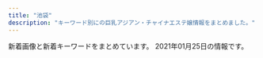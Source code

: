 ```yaml
---
title: "池袋"
description: "キーワード別にの巨乳アジアン・チャイナエステ嬢情報をまとめました。"
---
```


新着画像と新着キーワードをまとめています。
2021年01月25日の情報です。

<DmmAffiliateIns />
<KeywordTable
  shops={
    [
    {
        "url": "https://www.aroma-angels.net/",
        "img_links": [
            "https://www.aroma-angels.net/images/ml_11_1_1698.jpeg",
            "https://www.aroma-angels.net/images/mt_10_1_144.jpg",
            "http://www.aroma-angels.net/asset/img/top.jpg",
            "https://www.aroma-angels.net/asset/img/spacer900x360.png",
            "http://www.aroma-angels.net/images/link/link_15.jpg",
            "http://www.aroma-angels.net/images/link/link_34.jpg",
            "http://www.aroma-angels.net/images/up_5_25_0.jpg",
            "http://www.aroma-angels.net/images/mt_10_1_508.jpg",
            "https://www.aroma-angels.net/images/mc_1_1_314.jpg",
            "https://www.aroma-angels.net/images/up_5_13_0.jpg",
            "https://www.aroma-angels.net/images/ml_11_1_1411.jpg",
            "https://www.aroma-angels.net/images/up_5_17_0.jpg",
            "http://www.aroma-angels.net/images/up_5_10_0.jpg",
            "https://www.aroma-angels.net/images/ml_11_1_1011.jpg",
            "https://www.aroma-angels.net/asset/img/top.jpg",
            "https://www.aroma-angels.net/images/ml_11_1_208.jpg",
            "https://www.aroma-angels.net/images/mt_10_1_505.jpg",
            "http://www.aroma-angels.net/images/up_5_27_0.jpg",
            "https://www.aroma-angels.net/images/up_5_14_0.jpg",
            "https://www.aroma-angels.net/images/mc_1_1_960.jpg",
            "https://www.aroma-angels.net/images/mc_1_1_208.jpg",
            "https://www.aroma-angels.net/images/ml_11_1_2202.jpg",
            "https://www.aroma-angels.net/images/up_5_9_0.jpg",
            "https://www.aroma-angels.net/images/up_5_15_0.jpg",
            "https://www.aroma-angels.net/images/up_5_22_0.jpg",
            "https://www.aroma-angels.net/images/ml_11_1_507.jpg",
            "https://www.aroma-angels.net/asset/img/top2.jpg",
            "https://www.aroma-angels.net/asset/img/spacer_gallery.png",
            "https://www.aroma-angels.net/images/ml_11_1_241.jpg",
            "https://www.aroma-angels.net/images/mc_1_1_505.jpg",
            "http://www.aroma-angels.net/images/up_5_17_0.jpg",
            "https://www.aroma-angels.net/images/up_5_10_0.jpg",
            "https://www.aroma-angels.net/images/mc_1_1_1092.jpg",
            "https://www.aroma-angels.net/images/ml_11_1_1338.jpg",
            "http://www.aroma-angels.net/images/up_5_8_0.jpg",
            "https://www.aroma-angels.net/images/mc_1_1_425.jpg",
            "https://www.aroma-angels.net/images/up_5_27_0.jpg",
            "https://www.aroma-angels.net/images/ml_11_1_1064.jpg",
            "https://www.aroma-angels.net/images/mc_1_2_144.jpg",
            "http://www.aroma-angels.net/asset/img/spacer900x360.png",
            "https://menlog.net/link/menlog20040.jpg",
            "http://www.aroma-angels.net/images/link/link_31.jpg",
            "http://www.aroma-angels.net/images/up_5_9_0.jpg",
            "https://www.aroma-angels.net/images/ml_11_1_446.jpg",
            "https://www.aroma-angels.net/images/up_5_8_0.jpg",
            "http://www.aroma-angels.net/images/mt_10_1_144.jpg",
            "https://www.aroma-angels.net/images/mc_1_3_314.jpg",
            "https://www.aroma-angels.net/images/mc_1_2_960.jpg",
            "https://www.aroma-angels.net/images/mc_1_1_508.jpg",
            "https://www.aroma-angels.net/images/up_5_26_0.jpg",
            "http://www.aroma-angels.net/asset/img/top2.jpg",
            "https://www.aroma-angels.net/images/ml_11_1_882.jpg",
            "https://www.aroma-angels.net/images/link/link_19.jpg",
            "https://www.aroma-angels.net/images/ml_11_1_425.jpg",
            "https://www.aroma-angels.net/images/ml_11_1_239.jpg",
            "http://www.aroma-angels.net/images/mt_10_1_446.jpg",
            "https://www.aroma-angels.net/images/mc_1_2_1092.jpg",
            "https://www.aroma-angels.net/images/mc_1_1_105.jpg",
            "https://www.aroma-angels.net/images/mc_1_1_446.jpg",
            "https://www.aroma-angels.net/images/mt_10_1_506.jpg",
            "https://www.aroma-angels.net/images/ml_11_1_445.jpg",
            "https://www.aroma-angels.net/images/up_5_11_0.jpeg",
            "https://www.aroma-angels.net/images/ml_11_1_105.jpg",
            "https://www.aroma-angels.net/images/mc_1_2_314.jpg",
            "https://www.aroma-angels.net/images/mc_1_1_1338.jpg",
            "https://www.aroma-angels.net/images/ml_11_1_144.jpg",
            "https://www.aroma-angels.net/images/ml_11_1_240.jpg",
            "https://www.aroma-angels.net/images/link/link_15.jpg",
            "http://www.aroma-angels.net/images/mt_10_1_506.jpg",
            "http://www.aroma-angels.net/images/up_5_7_0.jpg",
            "https://www.aroma-angels.net/images/up_5_6_0.jpg",
            "https://www.aroma-angels.net/images/mc_1_1_144.jpg",
            "http://www.aroma-angels.net/images/up_5_23_0.jpg",
            "https://www.aroma-angels.net/images/up_5_12_0.jpg",
            "https://www.aroma-angels.net/images/mc_1_1_506.jpg",
            "https://www.aroma-angels.net/images/ml_11_1_506.jpg",
            "https://www.aroma-angels.net/images/up_5_5_0.jpg",
            "https://www.aroma-angels.net/asset/img/spacer300x450.png",
            "https://www.aroma-angels.net/images/mc_1_1_882.jpg",
            "https://www.aroma-angels.net/images/ml_11_1_960.jpg",
            "https://www.aroma-angels.net/images/mt_10_1_446.jpg",
            "https://www.aroma-angels.net/images/link/link_27.jpg",
            "https://www.aroma-angels.net/images/up_5_19_0.jpg",
            "https://www.aroma-angels.net/images/link/link_31.jpg",
            "https://www.aroma-angels.net/images/ml_11_1_314.jpg",
            "https://www.aroma-angels.net/images/up_5_25_0.jpg",
            "https://www.aroma-angels.net/images/ml_11_1_1285.jpg",
            "https://www.aroma-angels.net/images/mc_1_1_1285.jpg",
            "https://www.aroma-angels.net/images/mc_1_2_105.jpg",
            "http://www.aroma-angels.net/images/up_5_26_0.jpg",
            "http://www.aroma-angels.net/asset/img/spacer300x450.png",
            "https://www.aroma-angels.net/images/mt_10_1_105.jpg",
            "https://www.aroma-angels.net/images/link/link_34.jpg",
            "http://www.aroma-angels.net/images/up_5_22_0.jpg",
            "https://www.aroma-angels.net/images/mc_1_1_239.jpg",
            "http://www.aroma-angels.net/images/mt_10_1_505.jpg",
            "https://www.aroma-angels.net/images/mt_10_1_508.jpg",
            "https://www.aroma-angels.net/images/mc_1_1_445.jpg",
            "http://www.aroma-angels.net/images/link/link_27.jpg",
            "http://www.aroma-angels.net/images/mt_10_1_105.jpg",
            "https://www.aroma-angels.net/images/mc_1_2_445.jpg",
            "https://www.aroma-angels.net/images/ml_11_1_505.jpg",
            "https://www.aroma-angels.net/images/up_5_23_0.jpg",
            "https://www.aroma-angels.net/images/ml_11_1_508.jpg",
            "https://www.aroma-angels.net/images/ml_11_1_1272.jpg",
            "https://www.aroma-angels.net/images/ml_11_1_1092.jpg",
            "https://www.aroma-angels.net/images/up_5_18_0.jpg",
            "https://www.aroma-angels.net/images/mc_1_2_239.jpg",
            "https://estama.jp/assets_new/default/pc/img/page/link/estama_200_40.png",
            "http://www.aroma-angels.net/images/up_5_5_0.jpg",
            "https://www.aroma-angels.net/images/ml_11_1_268.jpg",
            "http://www.aroma-angels.net/images/up_5_6_0.jpg",
            "https://www.aroma-angels.net/images/up_5_7_0.jpg"
        ],
        "keywords": {
            "86": 9,
            "C": 49,
            "D": 21,
            "85": 12,
            "83": 3,
            "E": 1,
            "88": 5,
            "87": 8
        },
        "name": "AromaAngels\uff5e\u6c60\u888b\u30a2\u30ed\u30de\u30a8\u30f3\u30b8\u30a7\u30eb\u30ba\uff5e",
        "station": "JR\u6c60\u888b\u99c5\u897f\u53e3"
    },
    {
        "keywords": {},
        "station": "JR\u6c60\u888b\u99c5\u897f\u53e3",
        "name": "\u5fc3\u30d1\u30e9\u30c0\u30a4\u30b9",
        "img_links": [
            "http://new-paradise.net/images/a2.jpg",
            "http://new-paradise.net/images/kanna02.jpg",
            "http://new-paradise.net/images/mobile.png",
            "http://new-paradise.net/images/a7.jpg",
            "http://new-paradise.net/images/riri.jpg",
            "http://new-paradise.net/images/info.jpg",
            "http://new-paradise.net/images/kiki02.jpg",
            "http://new-paradise.net/images/a1.jpg",
            "http://new-paradise.net/images/a5.jpg",
            "http://new-paradise.net/images/g0.jpg",
            "http://new-paradise.net/images/mai.jpg",
            "http://new-paradise.net/images/kiki.jpg",
            "http://new-paradise.net/images/flash1.jpg",
            "http://new-paradise.net/images/kanna.jpg",
            "http://new-paradise.net/images/a6.jpg",
            "http://new-paradise.net/images/up.png",
            "http://new-paradise.net/images/down.png",
            "http://new-paradise.net/images/a4.jpg",
            "http://new-paradise.net/images/kanna03.jpg",
            "http://new-paradise.net/images/zi_staff.png",
            "http://new-paradise.net/images/r3.jpg",
            "http://new-paradise.net/images/a3.jpg"
        ],
        "url": "http://new-paradise.net/"
    },
    {
        "name": "\u6e80\u8db3\u5802",
        "img_links": [
            "http://es-manzokudou.com/uploads/6d01aeb80d9d599f91829439c8d1cce9.jpg",
            "http://es-manzokudou.com/images/index_16.jpg",
            "http://es-manzokudou.com/images/index_21.jpg",
            "http://es-manzokudou.com/uploads/e0558d7d118d3983ed620237423a6a17.jpg",
            "http://es-manzokudou.com/images/index_23.jpg",
            "http://es-manzokudou.com/images/index_11.jpg",
            "http://es-manzokudou.com/uploads/9f77b9b12f9cf11fcb013974ba368064.jpg",
            "http://es-manzokudou.com/images/index_24.jpg",
            "http://es-manzokudou.com/images/info_09.png",
            "http://es-manzokudou.com/uploads/8ec0af3b4889c07ab76ccbed51b2b813.jpg",
            "http://es-manzokudou.com/uploads/0b1795e88117182a477ab05f88143541.jpg",
            "http://es-manzokudou.com/uploads/848e0db3804d1d3c823537204d67f5aa.jpg",
            "http://es-manzokudou.com/uploads/275d5f397baa63db8424c86d5d6237cf.jpg",
            "http://es-manzokudou.com/images/index_14.jpg",
            "http://es-manzokudou.com/images/service_09.jpg",
            "http://es-manzokudou.com/uploads/d71f74498ca17396d022ba9a4df966f3.jpg",
            "http://es-manzokudou.com/images/index_19.jpg",
            "http://es-manzokudou.com/uploads/c7f77c3ead6ef13dab668a39ed78609c.jpg",
            "http://es-manzokudou.com/uploads/dedff2c11ab7aaa841a9cf2747a8406c.jpg",
            "http://es-manzokudou.com/uploads/36735dc9d436a790f344c57635a3a44f.jpg",
            "http://es-manzokudou.com/images/index_05.jpg",
            "http://es-manzokudou.com/uploads/4638ddb6f986a671b148647ba616100a.jpg",
            "http://es-manzokudou.com/uploads/efbc511fca65f9baeae51ee52426cc0e.jpg",
            "http://es-manzokudou.com/images/index_22.jpg",
            "http://es-manzokudou.com/uploads/1e5aff376576a255098bc7597386a028.jpg",
            "http://es-manzokudou.com/uploads/40fc21d31595f51aaf89793b1f68617b.jpg",
            "http://es-manzokudou.com/uploads/62c2e989f1be95fc8e01be85b464d514.jpg",
            "http://es-manzokudou.com/images/index_30.jpg",
            "http://es-manzokudou.com/images/info_07.png",
            "http://es-manzokudou.com/images/index_17.jpg",
            "http://www.cmfm2.jp/images/over_thumb_l.png",
            "http://es-manzokudou.com/images/info_01.png",
            "http://es-manzokudou.com/uploads/200f500725d3f15233d981ad9b5e6b9a.jpg",
            "http://es-manzokudou.com/images/index_01.jpg",
            "http://es-manzokudou.com/images/index_15.jpg",
            "http://es-manzokudou.com/images/girls_09.jpg",
            "http://es-manzokudou.com/uploads/209ba11412c2c128b5dfbdb8cfef6faa.jpg",
            "http://es-manzokudou.com/uploads/0d826c16062de1388c242e2f77eb7cd6.jpg",
            "http://es-manzokudou.com/uploads/e29aa67ee54566513e4e34114bfdc7b9.jpg",
            "http://es-manzokudou.com/images/service_10.jpg",
            "http://es-manzokudou.com/images/link_09.jpg",
            "http://es-manzokudou.com/uploads/6eeb47bf176bb33d310cc4b85e6877cd.jpg",
            "http://es-manzokudou.com/images/index_08.jpg",
            "http://es-manzokudou.com/uploads/da9811a4171f2ec42d7c9a8567e79d8c.jpg",
            "http://es-manzokudou.com/uploads/de54f16df04e0df8ae07ab990b8c9fd2.jpg",
            "http://es-manzokudou.com/images/interior_10.jpg",
            "http://es-manzokudou.com/images/girls_11.jpg",
            "http://es-manzokudou.com/images/index_07.jpg",
            "http://es-manzokudou.com/images/info_02.png",
            "http://es-manzokudou.com/uploads/13ab049cc45dea80b43d33b6b7108f00.jpg",
            "http://es-manzokudou.com/images/index_28.jpg",
            "http://es-manzokudou.com/images/index_27.jpg",
            "http://es-manzokudou.com/uploads/f66d763bd48ac5f51969e4311ac7af5c.jpg",
            "http://es-manzokudou.com/uploads/d0fdd8f6b16eaf7d5013c7d285fed2e3.jpg",
            "http://es-manzokudou.com/uploads/d89fe15ae91cbe6757df76651ba2bafb.jpg",
            "http://es-manzokudou.com/images/index_03.jpg",
            "http://es-manzokudou.com/images/index_13.jpg",
            "http://es-manzokudou.com/uploads/8a1fb58d0b110680c2356994ca8efb25.jpg",
            "http://es-manzokudou.com/uploads/b7f36d45469210b381ecb79a0e05a347.jpg",
            "http://es-manzokudou.com/uploads/801bf12e5eb5d7775a0d06c4314059a8.jpg",
            "http://es-manzokudou.com/uploads/0796672f7c59948334658998a3c55cdb.jpg",
            "http://es-manzokudou.com/uploads/ce9c20b274548d8d7fc88ffba3feb6b8.jpg",
            "http://es-manzokudou.com/images/interior_09.jpg",
            "http://es-manzokudou.com/images/index_09.jpg",
            "http://es-manzokudou.com/uploads/4a9bc6863322924a09070162269c7415.jpg",
            "http://es-manzokudou.com/images/index_04.jpg",
            "http://es-manzokudou.com/images/index_06.jpg",
            "http://es-manzokudou.com/images/index_02.jpg",
            "http://es-manzokudou.com/uploads/88aa8f906b0332cb40ad4429c8e7b758.jpg",
            "http://es-manzokudou.com/uploads/33e3f16ac4ad0cce4991bcbf73f4ed57.jpg",
            "http://es-manzokudou.com/images/index_29.jpg",
            "http://es-manzokudou.com/images/info_04.png",
            "http://es-manzokudou.com/uploads/59a8a61377564fb64b48427e84e4243f.jpg",
            "http://es-manzokudou.com/images/info_05.png",
            "http://es-manzokudou.com/uploads/356177edff3d3b7efc4a77022debc8aa.jpg",
            "http://es-manzokudou.com/uploads/7b043aa15c9a9920550a2b92ec6be546.jpg",
            "http://es-manzokudou.com/images/index_31.jpg",
            "http://es-manzokudou.com/uploads/b3126b220ec550d17cf3d4ceaa0d5f91.jpg",
            "http://es-manzokudou.com/uploads/7284e4ffc051cbb8c074a8c30390ce68.jpg",
            "http://es-manzokudou.com/uploads/c92c85411d427aeda4e82379f413bfc5.jpg"
        ],
        "keywords": {
            "D": 7,
            "88": 2,
            "87": 8,
            "C": 10,
            "84": 1,
            "86": 7
        },
        "url": "http://es-manzokudou.com/",
        "station": "JR\u6c60\u888b\u99c5\u6771\u53e3"
    },
    {
        "img_links": [
            "http://iris.iest.info/images/room1.jpg",
            "http://iris.iest.info/photos/sites/94/2020/12/2020120606002961.jpg",
            "http://iris.iest.info/images/top.png",
            "http://iris.iest.info/images/s_pick.png",
            "http://iris.iest.info/photos/sites/94/2020/12/2020120606003039.jpg",
            "http://iris.iest.info/photos/sites/94/2020/12/2020120606003195.jpg",
            "http://iris.iest.info/images/s_link.png",
            "http://iris.iest.info/images/room3.jpg",
            "http://iris.iest.info/photos/sites/94/2020/12/2020120606002910.jpg",
            "http://iris.iest.info/photos/sites/94/2020/12/202012060604323.jpg",
            "http://iris.iest.info/images/mobile.jpg",
            "http://iris.iest.info/photos/sites/94/2020/12/2020120606092378.jpg",
            "http://iris.iest.info/images/room2.jpg",
            "http://iris.iest.info/images/s_news.png",
            "http://iris.iest.info/images/info.jpg",
            "http://iris.iest.info/images/room4.jpg",
            "http://iris.iest.info/images/s_staff.png"
        ],
        "name": "\u30b9\u30de\u30a4\u30eb",
        "keywords": {
            "85": 6,
            "E": 6,
            "D": 24,
            "C": 13,
            "86": 6,
            "87": 18
        },
        "station": "JR\u6c60\u888b\u99c5\u6771\u53e3",
        "url": "http://iris.iest.info/"
    },
    {
        "img_links": [
            "http://manian-ikebukuro.com/image/cast/cast_73_2_l.jpg",
            "http://manian-ikebukuro.com/image/cast/cast_70_2_l.jpg",
            "http://manian-ikebukuro.com/image/cast/cast_75_1_s.jpg",
            "http://manian-ikebukuro.com/image/cast/cast_68_1_l.jpg",
            "http://manian-ikebukuro.com/image/cast/10x10.jpg",
            "http://manian-ikebukuro.com/image/cast/cast_71_2_l.jpg",
            "http://manian-ikebukuro.com/image/cast/cast_2_2_l.jpg",
            "http://manian-ikebukuro.com/image/cast/cast_71_1_l.jpg",
            "http://manian-ikebukuro.com/image/cast/cast_73_1_s.jpg",
            "http://manian-ikebukuro.com/image/cast/cast_77_1_s.jpg",
            "http://manian-ikebukuro.com/image/cast/cast_74_2_l.jpg",
            "http://manian-ikebukuro.com/image/cast/cast_67_1_l.jpg",
            "http://manian-ikebukuro.com/image/cast/cast_80_2_l.jpg",
            "http://manian-ikebukuro.com/image/cast/cast_6_2_l.jpg",
            "http://manian-ikebukuro.com/image/cast/cast_74_1_s.jpg",
            "http://manian-ikebukuro.com/image/cast/cast_77_1_l.jpg",
            "http://manian-ikebukuro.com/image/cast/cast_67_2_l.jpg",
            "http://manian-ikebukuro.com/img/header0.jpg",
            "http://manian-ikebukuro.com/image/cast/cast_80_1_l.jpg",
            "http://manian-ikebukuro.com/image/cast/cast_64_1_s.jpg",
            "http://manian-ikebukuro.com/img/tel.png",
            "http://manian-ikebukuro.com/image/cast/cast_73_1_l.jpg",
            "http://manian-ikebukuro.com/img/news1.png",
            "http://manian-ikebukuro.com/image/cast/no_image.jpg",
            "http://manian-ikebukuro.com/image/cast/cast_47_1_l.jpg",
            "http://manian-ikebukuro.com/image/cast/cast_47_1_s.jpg",
            "http://manian-ikebukuro.com/image/cast/cast_70_1_s.jpg",
            "http://manian-ikebukuro.com/img/bar_profile.png",
            "http://manian-ikebukuro.com/image/cast/cast_75_2_l.jpg",
            "http://manian-ikebukuro.com/image/cast/cast_63_1_s.jpg",
            "http://manian-ikebukuro.com/image/cast/cast_71_1_s.jpg",
            "http://manian-ikebukuro.com/image/cast/cast_68_1_s.jpg",
            "http://manian-ikebukuro.com/img/QRcode.png",
            "http://manian-ikebukuro.com/img/spSite.jpg",
            "http://manian-ikebukuro.com/image/cast/cast_67_1_s.jpg",
            "http://manian-ikebukuro.com/image/cast/cast_74_1_l.jpg",
            "http://manian-ikebukuro.com/img/news3.png",
            "http://manian-ikebukuro.com/img/line1.jpg",
            "http://manian-ikebukuro.com/image/cast/cast_69_1_s.jpg",
            "http://manian-ikebukuro.com/image/cast/cast_6_1_l.jpg",
            "http://manian-ikebukuro.com/image/cast/cast_64_2_l.jpg",
            "http://manian-ikebukuro.com/image/cast/cast_47_2_l.jpg",
            "http://manian-ikebukuro.com/image/cast/cast_68_2_l.jpg",
            "http://manian-ikebukuro.com/image/cast/cast_64_1_l.jpg",
            "http://manian-ikebukuro.com/image/cast/cast_77_2_l.jpg",
            "http://manian-ikebukuro.com/image/cast/cast_80_1_s.jpg",
            "http://manian-ikebukuro.com/image/cast/cast_2_1_l.jpg",
            "http://manian-ikebukuro.com/img/pickupGirl.png",
            "http://manian-ikebukuro.com/img/bar_staff.png",
            "http://manian-ikebukuro.com/image/cast/cast_6_1_s.jpg",
            "http://manian-ikebukuro.com/sp/img/tel.png",
            "http://manian-ikebukuro.com/image/cast/cast_2_1_s.jpg",
            "http://manian-ikebukuro.com/image/cast/cast_75_1_l.jpg",
            "http://manian-ikebukuro.com/image/cast/cast_70_1_l.jpg"
        ],
        "url": "http://manian-ikebukuro.com/",
        "station": "JR\u6c60\u888b\u99c5\u6771\u53e3",
        "keywords": {},
        "name": "\u6d17\u4f53\u30de\u30cb\u30a2"
    },
    {
        "keywords": {},
        "img_links": [
            "http://esthe-treat.com/img/sysetc.png",
            "http://esthe-treat.com/img/cam.jpg",
            "http://esthe-treat.com/img/sys1.png",
            "http://esthe-treat.com/img/t-r.jpg",
            "http://esthe-treat.com/img/tit.jpg",
            "http://esthe-treat.com/img/t-s.jpg",
            "http://esthe-treat.com/img/t-o.jpg",
            "http://esthe-treat.com/staff/natumi/01.jpg",
            "http://esthe-treat.com/img/info.jpg",
            "http://esthe-treat.com/img/adrs.jpg",
            "http://esthe-treat.com/img/t-a.jpg",
            "http://esthe-treat.com/staff/yuyu/01.jpg",
            "http://esthe-treat.com/img/add.jpg",
            "http://esthe-treat.com/staff/ami/01.jpg",
            "http://esthe-treat.com/img/t-t.jpg",
            "http://esthe-treat.com/staff/mari/01.jpg",
            "http://esthe-treat.com/img/tel.jpg",
            "http://esthe-treat.com/img/pic.jpg",
            "http://esthe-treat.com/staff/rena/01.jpg",
            "http://esthe-treat.com/img/botton.jpg",
            "http://esthe-treat.com/img/sys2.png",
            "http://esthe-treat.com/img/pc.jpg"
        ],
        "url": "http://esthe-treat.com/",
        "station": "JR\u6c60\u888b\u99c5\u897f\u53e3",
        "name": "\u53f0\u6e7e\u5e78\u904b\u30ea\u30e9\u30af\u30bc\u30fc\u30b7\u30e7\u30f3"
    },
    {
        "url": "https://honeybee2.com/",
        "img_links": [
            "https://honeybee2.com/images_staff/142/060611173967.jpg",
            "https://honeybee2.com/images_staff/136/041522461779.jpg",
            "https://honeybee2.com/images_staff/117/082321050834.jpg",
            "https://honeybee2.com/images_staff/59/111000133157.jpg",
            "https://honeybee2.com/images/icon_ranking_01.png",
            "https://honeybee2.com/images/icon_ranking_04.png",
            "https://honeybee2.com/images/img_gallery_06.png",
            "https://honeybee2.com/images/img_info_02.png",
            "https://honeybee2.com/images/bnr_side_card.png",
            "https://honeybee2.com/images/btn_next.png",
            "https://honeybee2.com/images/pagetop_off.png",
            "https://honeybee2.com/images_staff/134/041314054720.jpg",
            "https://honeybee2.com/images_staff/133/041312285087.jpg",
            "https://honeybee2.com/images/btn_back.png",
            "https://honeybee2.com/images_staff/136/041523165620.jpg",
            "https://honeybee2.com/images/bnr_160_45.jpg",
            "https://honeybee2.com/images/bnr_side_concept.png",
            "https://honeybee2.com/images_staff/117/082320544428.jpg",
            "https://honeybee2.com/images/icon_ranking_03.png",
            "https://honeybee2.com/images_staff/99/110211050217.jpg",
            "https://honeybee2.com/images/img_gallery_02.png",
            "https://honeybee2.com/images_staff/59/111000015721.jpg",
            "https://honeybee2.com/images/img_info_01.png",
            "https://honeybee2.com/images_staff/168/111318504622.jpg",
            "https://honeybee2.com/images_staff/60/032207115986.jpg",
            "https://honeybee2.com/images/vis_castframe_01.png",
            "https://honeybee2.com/images_staff/134/041314164177.jpg",
            "https://honeybee2.com/images_staff/142/060611265633.jpg",
            "https://honeybee2.com/images/icon_class_00.png",
            "https://honeybee2.com/images/img_info_03.png",
            "https://honeybee2.com/images_staff/150/091116274617.jpg",
            "https://honeybee2.com/images/bnr_200_40.jpg",
            "https://honeybee2.com/images/icon_ranking_02.png",
            "https://honeybee2.com/images_staff/137/041722380748.jpg",
            "https://honeybee2.com/images_staff/168/111319171076.jpg",
            "https://honeybee2.com/images/img_gallery_01.png",
            "https://honeybee2.com/images_staff/108/040923420669.jpg",
            "https://honeybee2.com/images_staff/150/091115052227.jpg",
            "https://honeybee2.com/images/img_info.png",
            "https://honeybee2.com/images_staff/133/032511552539.jpg",
            "https://honeybee2.com/images/img_gallery_04.png",
            "https://honeybee2.com/images/vis_profileframe.png",
            "https://honeybee2.com/images_staff/60/032207120681.jpg",
            "https://honeybee2.com/images/img_gallery_03.png",
            "https://honeybee2.com/images/bnr_88_31.jpg",
            "https://honeybee2.com/images/img_gallery_05.png",
            "https://honeybee2.com/images_staff/99/011420365888.jpg",
            "https://honeybee2.com/images/no_image.jpg",
            "https://honeybee2.com/images/bnr_468_60.jpg",
            "https://honeybee2.com/images/icon_ranking_05.png",
            "https://honeybee2.com/images_staff/137/041723120323.jpg"
        ],
        "keywords": {
            "D": 240,
            "84": 248,
            "82": 47,
            "83": 98,
            "85": 89,
            "C": 243,
            "88": 45
        },
        "name": "\u30cf\u30cb\u30fc\u30d3\u30fc",
        "station": "JR\u6c60\u888b\u99c5\u897f\u53e3(\u5317)"
    },
    {
        "img_links": [
            "http://koi.este.work/2/uploadimg/1579481243.jpg",
            "http://momipara.jp/img/link/momi88.jpg",
            "http://koi.este.work/t1.jpg",
            "http://koi.este.work/t3.jpg",
            "http://koi.este.work/2/uploadimg/1577672563.jpg",
            "http://koi.este.work/b_news.png",
            "http://koi.este.work/tennai3.jpg",
            "http://koi.este.work/2/uploadimg/1601879728.jpg",
            "http://koi.este.work/up_5_3_0.jpg",
            "http://koi.este.work/tennai.png",
            "http://koi.este.work/2/uploadimg/1565558725.jpg",
            "http://koi.este.work/mens-esthe.png",
            "http://koi.este.work/tennai2.jpg",
            "http://koi.este.work/top.jpg",
            "http://koi.este.work/b_girl.png",
            "http://koi.este.work/tennai4.jpg"
        ],
        "keywords": {
            "83": 18,
            "D": 18,
            "86": 6,
            "C": 12,
            "85": 6
        },
        "url": "http://koi.este.work/",
        "name": "\u604b",
        "station": "JR\u6c60\u888b\u99c5\u897f\u53e3"
    },
    {
        "keywords": {
            "C": 20,
            "85": 10,
            "82": 2,
            "D": 4,
            "86": 2,
            "89": 3,
            "87": 1,
            "88": 1,
            "E": 1
        },
        "station": "JR\u6c60\u888b\u99c5\u897f\u53e3(\u5317)",
        "url": "http://www.i-rlx.info/",
        "name": "\u30b7\u30e3\u30fc\u30ed\u30c3\u30c8\u59eb",
        "img_links": [
            "http://www.i-rlx.info/images/upload/thumb/5f15caf7f272770f.jpg",
            "http://www.i-rlx.info/images/index_21.jpg",
            "http://www.i-rlx.info/images/upload/bb8a47bc98c64e87.jpg",
            "http://www.i-rlx.info/i/room/r02.jpg",
            "http://www.i-rlx.info/images/upload/thumb/7b4c8b9d49e714ee.jpg",
            "http://www.i-rlx.info/images/upload/thumb/ac8e7ec3ac179feb.jpg",
            "http://www.i-rlx.info/images/03.jpg",
            "http://www.i-rlx.info/images/sub_21.jpg",
            "http://www.i-rlx.info/images/upload/thumb/bc0752fe4e53b8c6.jpg",
            "http://www.i-rlx.info/images/index_36.jpg",
            "http://www.i-rlx.info/images/upload/thumb/bb2bfea87a6127cc.jpg",
            "http://www.i-rlx.info/images/index_15.jpg",
            "http://www.i-rlx.info/girl/07.jpg",
            "http://www.i-rlx.info/images/index_13.jpg",
            "http://www.i-rlx.info/images/index_27.jpg",
            "http://www.i-rlx.info/i/girl/03.jpg",
            "http://www.i-rlx.info/images/index_11.jpg",
            "http://www.i-rlx.info/images/upload/thumb/eeb5d9caa554018e.jpg",
            "http://www.i-rlx.info/girl/05.jpg",
            "http://www.i-rlx.info/images/rec_16.jpg",
            "http://www.i-rlx.info/images/index_20.jpg",
            "http://www.i-rlx.info/images/index_30.jpg",
            "http://www.i-rlx.info/images/upload/eeb5d9caa554018e.jpg",
            "http://www.i-rlx.info/images/upload/thumb/0192d005c5f424ba.jpg",
            "http://www.i-rlx.info/images/upload/95e8548329763630.jpg",
            "http://www.i-rlx.info/images/upload/thumb/22c78aefa047b678.jpg",
            "http://www.i-rlx.info/images/index_12.jpg",
            "http://www.i-rlx.info/i/room/r01.jpg",
            "http://www.i-rlx.info/images/index_22.jpg",
            "http://www.i-rlx.info/images/upload/3a57edcf235cfd8e.jpg",
            "http://www.i-rlx.info/images/upload/22c78aefa047b678.jpg",
            "http://www.i-rlx.info/images/upload/thumb/3a57edcf235cfd8e.jpg",
            "http://www.i-rlx.info/images/upload/19b76df66faf0b12.jpg",
            "http://www.i-rlx.info/images/upload/thumb/7d800b2f3fde617b.jpg",
            "http://www.i-rlx.info/images/index_23.jpg",
            "http://www.i-rlx.info/images/info_16.jpg",
            "http://www.i-rlx.info/images/upload/ac8e7ec3ac179feb.jpg",
            "http://www.i-rlx.info/images/upload/thumb/549fe7e03db1e8fc.jpg",
            "http://www.i-rlx.info/i/girl/04.jpg",
            "http://www.i-rlx.info/images/index_04.jpg",
            "http://www.i-rlx.info/images/rec.jpg",
            "http://www.i-rlx.info/images/index_35_01.jpg",
            "http://www.i-rlx.info/images/upload/7d800b2f3fde617b.jpg",
            "http://www.i-rlx.info/images/index_37.jpg",
            "http://www.i-rlx.info/images/info.jpg",
            "http://www.i-rlx.info/images/upload/thumb/b0bbe23232bed8aa.jpg",
            "http://www.i-rlx.info/girl/08.jpg",
            "http://www.i-rlx.info/images/index_24.jpg",
            "http://www.i-rlx.info/images/upload/b0bbe23232bed8aa.jpg",
            "http://www.i-rlx.info/images/upload/7b4c8b9d49e714ee.jpg",
            "http://www.i-rlx.info/images/index_29.jpg",
            "http://www.i-rlx.info/i/girl/02.jpg",
            "http://www.i-rlx.info/girl/04.jpg",
            "http://www.i-rlx.info/images/upload/thumb/4d0e657eefdddf42.jpg",
            "http://www.i-rlx.info/images/index_02.jpg",
            "http://www.i-rlx.info/girl/06.jpg",
            "http://www.i-rlx.info/images/upload/0192d005c5f424ba.jpg",
            "http://www.i-rlx.info/images/index_09.jpg",
            "http://www.i-rlx.info/images/upload/549fe7e03db1e8fc.jpg",
            "http://www.i-rlx.info/images/upload/thumb/d9467bde93e01a59.jpg",
            "http://www.i-rlx.info/images/index_26.jpg",
            "http://www.i-rlx.info/images/upload/9e42414005a99f48.jpg",
            "http://www.i-rlx.info/images/index_07.jpg",
            "http://www.i-rlx.info/images/upload/4d0e657eefdddf42.jpg",
            "http://www.i-rlx.info/images/upload/d9467bde93e01a59.jpg",
            "http://www.i-rlx.info/images/upload/5f15caf7f272770f.jpg",
            "http://www.i-rlx.info/images/index_10.jpg",
            "http://www.i-rlx.info/images/index_19.jpg",
            "http://www.i-rlx.info/images/index_34.jpg",
            "http://www.i-rlx.info/images/upload/thumb/95e8548329763630.jpg",
            "http://www.i-rlx.info/images/upload/bb2bfea87a6127cc.jpg",
            "http://www.i-rlx.info/images/upload/bc0752fe4e53b8c6.jpg",
            "http://www.i-rlx.info/images/upload/thumb/19b76df66faf0b12.jpg",
            "http://www.i-rlx.info/images/upload/thumb/9e42414005a99f48.jpg",
            "http://www.i-rlx.info/images/index_08.jpg",
            "http://www.i-rlx.info/girl/017.jpg",
            "http://www.i-rlx.info/images/upload/thumb/dc8f1b616e622b2a.jpg",
            "http://www.i-rlx.info/images/sub_18.jpg",
            "http://www.i-rlx.info/images/index_31.jpg",
            "http://www.i-rlx.info/images/index_06.jpg",
            "http://www.i-rlx.info/girl/018.jpg",
            "http://www.i-rlx.info/images/index_01.jpg",
            "http://www.i-rlx.info/images/index_14.jpg",
            "http://www.i-rlx.info/i/room/r03.jpg",
            "http://www.i-rlx.info/girl/01.jpg",
            "http://www.i-rlx.info/images/index_33.jpg",
            "http://www.i-rlx.info/images/upload/thumb/bb8a47bc98c64e87.jpg",
            "http://www.i-rlx.info/images/upload/dc8f1b616e622b2a.jpg",
            "http://www.i-rlx.info/images/index_18.jpg",
            "http://www.i-rlx.info/i/girl/05.jpg",
            "http://www.i-rlx.info/girl/02.jpg",
            "http://www.i-rlx.info/images/index_17.jpg",
            "http://www.i-rlx.info/images/index_39.jpg",
            "http://www.i-rlx.info/images/index_28.jpg",
            "http://www.i-rlx.info/images/staff_16.jpg",
            "http://www.i-rlx.info/i/room/r04.jpg",
            "http://www.i-rlx.info/i/girl/01.jpg",
            "http://www.i-rlx.info/images/index_03.jpg"
        ]
    },
    {
        "url": "http://www.yurari-massage.work/",
        "name": "\u3086\u3089\u308a",
        "keywords": {
            "D": 11,
            "C": 25,
            "86": 14,
            "87": 8,
            "E": 3
        },
        "station": "JR\u6c60\u888b\u99c5\u897f\u53e3(\u5317)",
        "img_links": [
            "http://www.yurari-massage.work/img/sta21.jpg",
            "http://www.yurari-massage.work/img/r9.jpg",
            "http://www.yurari-massage.work/img/st021.jpg",
            "http://www.yurari-massage.work/img/st7.jpg",
            "http://www.yurari-massage.work/img/m30.jpg",
            "http://www.yurari-massage.work/img/campian.jpg",
            "http://www.yurari-massage.work/img/m60.jpg",
            "http://www.yurari-massage.work/img/nos.jpg",
            "http://www.yurari-massage.work/img/st022.jpg",
            "http://www.yurari-massage.work/img/sta7.jpg",
            "http://www.yurari-massage.work/img/sta22.jpg",
            "http://www.yurari-massage.work/img/m4.jpg",
            "http://www.yurari-massage.work/img/st21.jpg",
            "http://www.yurari-massage.work/img/st027.jpg",
            "http://www.yurari-massage.work/img/m3.jpg",
            "http://www.yurari-massage.work/img/sta26.jpg",
            "http://www.yurari-massage.work/img/st017.jpg",
            "http://www.yurari-massage.work/img/st026.jpg",
            "http://www.yurari-massage.work/img/st27.jpg",
            "http://www.yurari-massage.work/img/st25.jpg",
            "http://www.yurari-massage.work/img/m2.jpg",
            "http://www.yurari-massage.work/img/m10.jpg",
            "http://www.yurari-massage.work/img/st07.jpg",
            "http://www.yurari-massage.work/img/st22.jpg",
            "http://www.yurari-massage.work/img/m20.jpg",
            "http://www.yurari-massage.work/img/m5.jpg",
            "http://www.yurari-massage.work/img/st4.jpg",
            "http://www.yurari-massage.work/img/m1.jpg",
            "http://www.yurari-massage.work/img/m6.jpg",
            "http://www.yurari-massage.work/img/st11.jpg",
            "http://www.yurari-massage.work/img/m40.jpg",
            "http://www.yurari-massage.work/img/mobile.png",
            "http://www.yurari-massage.work/img/head.jpg",
            "http://www.yurari-massage.work/img/st17.jpg",
            "http://www.yurari-massage.work/img/st26.jpg",
            "http://www.yurari-massage.work/img/st19.jpg",
            "http://www.yurari-massage.work/img/sta4.jpg",
            "http://www.yurari-massage.work/img/sta27.jpg",
            "http://www.yurari-massage.work/img/m50.jpg",
            "http://www.yurari-massage.work/img/sta25.jpg"
        ]
    },
    {
        "keywords": {},
        "url": "http://whitelover.jpest.net/",
        "name": "\u767d\u3044\u604b\u4eba",
        "img_links": [
            "http://whitelover.jpest.net/uploads//sites/32/2021/01/g3.jpg",
            "http://whitelover.jpest.net/uploads//sites/32/2021/01/01-1.jpg",
            "http://whitelover.jpest.net/uploads//sites/32/2020/12/g3-1.jpg",
            "http://whitelover.jpest.net/uploads//sites/32/2020/12/g3.jpg",
            "http://whitelover.jpest.net/uploads//sites/32/2020/12/g2-1.jpg",
            "http://whitelover.jpest.net/uploads//sites/32/elementor/thumbs/01-1-p1ogql08wi32xlzx2z4yycyqzu4tw84phvnu1lboi8.jpg",
            "http://whitelover.jpest.net/uploads//sites/32/2020/11/02-1.png",
            "http://whitelover.jpest.net/uploads//sites/32/2020/12/g2.jpg",
            "http://whitelover.jpest.net/uploads//sites/32/2020/12/g1.jpg",
            "http://whitelover.jpest.net/uploads//sites/32/2020/11/g1.jpg",
            "http://whitelover.jpest.net/uploads//sites/32/2020/11/g12.jpg",
            "http://whitelover.jpest.net/uploads//sites/32/2021/01/02-1.jpg",
            "http://whitelover.jpest.net/uploads//sites/32/2020/11/01-1.png"
        ],
        "station": "JR\u6c60\u888b\u99c5\u897f\u53e3"
    },
    {
        "img_links": [
            "http://awakoku.net/girls/noimage.jpg",
            "http://awakoku.net/girls/misaki1.jpg",
            "http://awakoku.net/girls/hana2.jpg",
            "http://awakoku.net/girls/mina1.jpg",
            "http://awakoku.net/girls/nana1.jpg",
            "http://awakoku.net/girls/nagisa2.jpg",
            "http://awakoku.net/image/pickup.jpg",
            "http://awakoku.net/girls/kana2.jpg",
            "http://awakoku.net/girls/misaki2.jpg",
            "http://awakoku.net/girls/kana1.jpg",
            "http://awakoku.net/girls/yuri2.jpg",
            "http://awakoku.net/girls/yumi.jpg",
            "http://awakoku.net/girls/mina2.jpg",
            "http://awakoku.net/girls/ami1.jpg",
            "http://manpuku-web2.sakura.ne.jp/awakoku/image/header.jpg",
            "http://awakoku.net/girls/nana2.jpg",
            "http://awakoku.net/girls/yuri1.jpg",
            "http://awakoku.net/girls/hana1.jpg",
            "http://awakoku.net/girls/nagisa1.jpg"
        ],
        "name": "\u30a2\u30ef\u56fd\u515a",
        "url": "http://awakoku.net/",
        "keywords": {
            "86": 1,
            "83": 3,
            "88": 1,
            "87": 1,
            "82": 1,
            "84": 2,
            "C": 19,
            "85": 2
        },
        "station": "JR\u6c60\u888b\u99c5\u897f\u53e3"
    },
    {
        "name": "For You",
        "keywords": {},
        "url": "http://suiteroom.este88.com/",
        "img_links": [
            "http://suiteroom.este88.com/images/yumi1.jpg",
            "http://suiteroom.este88.com/images/yuki1.jpg",
            "http://suiteroom.este88.com/images/nana1.jpg",
            "http://suiteroom.este88.com/images/yuri1.jpg",
            "http://suiteroom.este88.com/images/topbar.png",
            "http://suiteroom.este88.com/images/mika1.jpg",
            "http://suiteroom.este88.com/images/sp03.jpg",
            "http://suiteroom.este88.com/images/sp02.jpg",
            "http://suiteroom.este88.com/images/topinfo.png",
            "http://suiteroom.este88.com/images/koko1.jpg",
            "http://suiteroom.este88.com/images/therapist-bar.png",
            "http://suiteroom.este88.com/images/mai1.jpg",
            "http://suiteroom.este88.com/images/riri1.jpg",
            "http://suiteroom.este88.com/images/ai1.jpg",
            "http://suiteroom.este88.com/images/kina1.jpg",
            "http://suiteroom.este88.com/images/top-kpbar.png",
            "http://suiteroom.este88.com/images/sp01.jpg",
            "http://suiteroom.este88.com/images/topnews.png"
        ],
        "station": "JR\u6c60\u888b\u99c5\u897f\u53e3"
    },
    {
        "img_links": [
            "http://www.coco-8.jp/_src/36746397/mei1.jpg",
            "http://www.coco-8.jp/_src/36746398/mei1.jpg",
            "http://www.coco-8.jp/_src/36746692/g3.jpg",
            "http://www.coco-8.jp/_src/37791773/wechatimg437_20201113100952153.jpg",
            "http://www.coco-8.jp/_src/36741670/1.jpg",
            "http://www.coco-8.jp/_src/36746331/lineline.png",
            "http://www.coco-8.jp/_src/36741638/4.jpg",
            "http://www.coco-8.jp/_src/36742462/5.jpg",
            "http://www.coco-8.jp/_src/36746704/g5.png",
            "http://www.coco-8.jp/_src/36813493/cam2.jpg",
            "http://www.coco-8.jp/_src/36746636/iwa1.jpg",
            "http://www.coco-8.jp/_src/36746379/aki.jpg",
            "http://www.coco-8.jp/_src/36746635/iwa1.jpg",
            "http://www.coco-8.jp/_src/36742460/3.jpg",
            "http://www.coco-8.jp/_src/36746702/g6.jpg",
            "http://www.coco-8.jp/_src/36746642/risa.jpg",
            "http://www.coco-8.jp/_src/36813492/cam2.jpg",
            "http://www.coco-8.jp/_src/36746644/lineline.png",
            "http://www.coco-8.jp/_src/36742791/s4.jpg",
            "http://www.coco-8.jp/_src/49977665/wechatimg437_20201113100952153.jpg",
            "http://www.coco-8.jp/_src/36746395/lineline.png",
            "http://www.coco-8.jp/_src/36746641/risa.jpg",
            "http://www.coco-8.jp/_src/36746380/aki.jpg",
            "http://www.coco-8.jp/_src/36746688/g2.jpg",
            "http://www.coco-8.jp/_src/36742638/b.png",
            "http://www.coco-8.jp/_src/36742458/1.jpg",
            "http://www.coco-8.jp/_src/37791789/lineline.png",
            "http://www.coco-8.jp/_src/36742658/s1.jpg",
            "http://www.coco-8.jp/_src/36741674/5.jpg",
            "http://www.coco-8.jp/_src/37791754/smartselect_20191212-140919_wechat.jpg",
            "http://www.coco-8.jp/_src/36712010/sayuri.jpg",
            "http://www.coco-8.jp/_src/36746320/sayuri.jpg",
            "http://www.coco-8.jp/_src/36742780/s3.jpg",
            "http://www.coco-8.jp/_src/36741639/2.jpg",
            "http://www.coco-8.jp/_src/49977773/wechatimg437_20201113100952153.jpg",
            "http://www.coco-8.jp/_src/36742459/2.jpg",
            "http://www.coco-8.jp/_src/36742461/4.jpg",
            "http://www.coco-8.jp/_src/36742640/b.png",
            "http://www.coco-8.jp/_src/36742644/sayuri.jpg",
            "http://www.coco-8.jp/_src/49977786/wechatimg336_20201102105038881.jpg",
            "http://www.coco-8.jp/_src/36746345/maya.jpg",
            "http://www.coco-8.jp/_src/36746633/lineline.png",
            "http://www.coco-8.jp/_src/36743040/s5.jpg",
            "http://www.coco-8.jp/_src/49977789/lineline.png",
            "http://www.coco-8.jp/_src/36742655/down.png",
            "http://www.coco-8.jp/_src/36741637/3.jpg",
            "http://www.coco-8.jp/_src/49632559/wechatimg336_20201102105038881.jpg",
            "http://www.coco-8.jp/_src/36746639/lineline.png",
            "http://www.coco-8.jp/_src/36742714/s2.jpg",
            "http://www.coco-8.jp/_src/36746732/road2.png",
            "http://www.coco-8.jp/_src/49977785/wechatimg336_20201102105038881.jpg",
            "http://www.coco-8.jp/_src/36742630/b.png",
            "http://www.coco-8.jp/_src/36742636/b.png",
            "http://www.coco-8.jp/_src/36742642/b.png",
            "http://www.coco-8.jp/_src/36745876/pic1.jpg",
            "http://www.coco-8.jp/_src/37791774/wechatimg437_20201113100952153.jpg",
            "http://www.coco-8.jp/_src/36741678/down.png",
            "http://www.coco-8.jp/_src/36741640/1.jpg",
            "http://www.coco-8.jp/_src/36820891/cam3.png",
            "http://www.coco-8.jp/_src/36820892/cam3.png",
            "http://www.coco-8.jp/_src/36741636/5.jpg",
            "http://www.coco-8.jp/_src/36741672/4.jpg",
            "http://www.coco-8.jp/_src/49632727/wechatimg336_20201102105038881.jpg",
            "http://www.coco-8.jp/_src/36746714/b.png",
            "http://www.coco-8.jp/_src/36741671/2.jpg",
            "http://www.coco-8.jp/_src/36746351/lineline.png",
            "http://www.coco-8.jp/_src/36745880/pic2.jpg",
            "http://www.coco-8.jp/_src/36815290/cam.png",
            "http://www.coco-8.jp/_src/36746346/maya.jpg",
            "http://www.coco-8.jp/_src/36741673/3.jpg",
            "http://www.coco-8.jp/_src/36746682/g.jpg"
        ],
        "url": "http://www.coco-8.jp/",
        "station": "JR\u6c60\u888b\u99c5\u897f\u53e3",
        "keywords": {
            "88": 1,
            "86": 2,
            "90": 1
        },
        "name": "CoCo8 \u30b3\u30b3\u30a8\u30a4\u30c8"
    },
    {
        "img_links": [
            "http://salon-arm.com/img/ttl_mobile.png",
            "http://salon-arm.com/staff/emi/01mb.jpg",
            "http://salon-arm.com/staff/reina/01.jpg",
            "http://salon-arm.com/staff/rika/01mb.jpg",
            "http://salon-arm.com/staff/ai/01.jpg",
            "http://salon-arm.com/staff/kaori/01.jpg",
            "http://salon-arm.com/staff/ringo/01.jpg",
            "http://salon-arm.com/img/ttl_staff.png",
            "http://salon-arm.com/img/ttl_line.png",
            "http://salon-arm.com/pic/head.png",
            "http://salon-arm.com/staff/mai/01mb.jpg",
            "http://salon-arm.com/img/att.jpg",
            "http://salon-arm.com/staff/ichigo/01mb.jpg",
            "http://salon-arm.com/staff/yuuka/01.jpg",
            "http://salon-arm.com/staff/kaori/01mb.jpg",
            "http://salon-arm.com/staff/yuuka/01mb.jpg",
            "http://salon-arm.com/staff/midori/01.jpg",
            "http://salon-arm.com/staff/saya/01.jpg",
            "http://salon-arm.com/staff/midori/01mb.jpg",
            "http://salon-arm.com/img/ttl_concept.png",
            "http://salon-arm.com/staff/rika/01.jpg",
            "http://salon-arm.com/img/ttl_tnew.png",
            "http://salon-arm.com/staff/nana/01mb.jpg",
            "http://salon-arm.com/staff/emi/01.jpg",
            "http://salon-arm.com/staff/ai/01mb.jpg",
            "http://salon-arm.com/staff/saya/01mb.jpg",
            "http://salon-arm.com/i/files/homeimg.jpg",
            "http://salon-arm.com/staff/mai/01.jpg",
            "http://salon-arm.com/staff/reina/01mb.jpg",
            "http://salon-arm.com/pic/top.png",
            "http://salon-arm.com/staff/nana/01.jpg",
            "http://salon-arm.com/staff/ringo/01mb.jpg",
            "http://salon-arm.com/staff/ichigo/01.jpg"
        ],
        "name": "\u30a2\u30ed\u30de\u30ed\u30de\u30f3\u30b9",
        "url": "http://salon-arm.com/",
        "keywords": {
            "C": 21
        },
        "station": "JR\u6c60\u888b\u99c5\u897f\u53e3"
    },
    {
        "name": "MONA\u30fbLIZA \u30e2\u30ca\u30fb\u30ea\u30b6",
        "keywords": {
            "C": 8
        },
        "url": "http://monaliza.xyz/",
        "station": "JR\u6c60\u888b\u99c5\u897f\u53e3",
        "img_links": [
            "http://monaliza.xyz/images/yuki.jpg",
            "http://monaliza.xyz/images/aoyi.jpg",
            "http://monaliza.xyz/images/index_c2.jpg",
            "http://monaliza.xyz/images/r01.jpg",
            "http://monaliza.xyz/images/r04.jpg",
            "http://monaliza.xyz/images/g4.jpg",
            "http://monaliza.xyz/images/r02.jpg",
            "http://monaliza.xyz/images/top.jpg",
            "http://monaliza.xyz/images/g7.jpg",
            "http://monaliza.xyz/images/mobile.jpg",
            "http://monaliza.xyz/images/r03.jpg",
            "http://monaliza.xyz/images/index_c3.jpg",
            "http://monaliza.xyz/images/index_c1.jpg",
            "http://monaliza.xyz/images/g6.jpg",
            "http://monaliza.xyz/images/gallery_image01b.jpg"
        ]
    },
    {
        "url": "http://hanamizuki.jpn.cm/",
        "name": "\u6c34\u6728\u82b1",
        "img_links": [
            "http://hanamizuki.jpn.cm/images/room2.jpg",
            "http://hanamizuki.jpn.cm/photos/sites/43/2019/12/2019122511054178.jpg",
            "http://hanamizuki.jpn.cm/images/top.png",
            "http://hanamizuki.jpn.cm/images/nbj2.jpg",
            "http://hanamizuki.jpn.cm/images/s_news.png",
            "http://hanamizuki.jpn.cm/images/room1.jpg",
            "http://hanamizuki.jpn.cm/photos/sites/43/2017/11/2017110204162215.jpg",
            "http://hanamizuki.jpn.cm/images/mobile.png",
            "http://hanamizuki.jpn.cm/images/room3.jpg",
            "http://hanamizuki.jpn.cm/photos/sites/43/2017/11/2017110204161468.jpg",
            "http://hanamizuki.jpn.cm/images/s_staff.png",
            "http://hanamizuki.jpn.cm/photos/sites/43/2019/12/2019122511054726.jpg",
            "http://hanamizuki.jpn.cm/images/s_link.png",
            "http://hanamizuki.jpn.cm/images/room4.jpg"
        ],
        "station": "JR\u6c60\u888b\u99c5\u6771\u53e3",
        "keywords": {
            "H": 2,
            "88": 1,
            "95": 1
        }
    },
    {
        "url": "http://tsukinokoi.com/",
        "station": "JR\u6c60\u888b\u99c5\u897f\u53e3",
        "name": "\u6708\u306e\u604b",
        "img_links": [
            "http://tsukinokoi.com/images/news1.png",
            "http://tsukinokoi.com/img/staff/155818741107218300.jpg",
            "http://tsukinokoi.com/images/pickupGirl2014.png",
            "http://tsukinokoi.com/images/bar_gallery.png",
            "http://tsukinokoi.com/img/staff/155204782386136400.jpg",
            "http://tsukinokoi.com/img/staff/144652745411466600.jpg",
            "http://tsukinokoi.com/images/bar_top.png",
            "http://tsukinokoi.com/img/staff/148073918839938900.jpg",
            "http://tsukinokoi.com/img/staff/154673852166026500.jpg",
            "http://tsukinokoi.com/images/news3.png",
            "http://tsukinokoi.com/images/event/2020/m01.png",
            "http://tsukinokoi.com/img/staff/142919725579809100.png",
            "http://tsukinokoi.com/images/QRcode.png",
            "http://tsukinokoi.com/img/staff/160622584020640000.jpg",
            "http://tsukinokoi.com/img/staff/153079932824200700.jpg",
            "http://tsukinokoi.com/img/staff/148586605226742500.jpg",
            "http://tsukinokoi.com/img/staff/155611310658540500.jpg",
            "http://tsukinokoi.com/images/bar_staff.png",
            "http://tsukinokoi.com/img/staff/152008703796356600.jpg",
            "http://tsukinokoi.com/img/staff/148586605222864500.jpg",
            "http://tsukinokoi.com/img/staff/148256052554824000.jpg",
            "http://tsukinokoi.com/img/staff/151584629124140300.jpg"
        ],
        "keywords": {
            "\u30bb\u30af\u30b7\u30fc": 1
        }
    },
    {
        "img_links": [
            "http://c-sun2.com/image/cast/cast_492_1_l.jpg",
            "http://c-sun2.com/image/cast/cast_390_2_l.jpg",
            "http://c-sun2.com/image/cast/cast_471_2_l.jpg",
            "http://c-sun2.com/image/cast/cast_496_2_l.jpg",
            "http://c-sun2.com/image/cast/cast_534_1_l.jpg",
            "http://c-sun2.com/image/cast/cast_485_2_l.jpg",
            "http://c-sun2.com/image/cast/cast_360_2_l.jpg",
            "http://c-sun2.com/image/cast/cast_453_2_l.jpg",
            "http://c-sun2.com/image/cast/cast_360_1_l.jpg",
            "http://c-sun2.com/img/bar_therapist.png",
            "http://c-sun2.com/image/cast/cast_524_1_l.jpg",
            "http://c-sun2.com/image/cast/cast_326_1_l.jpg",
            "http://c-sun2.com/image/cast/cast_580_1_l.jpg",
            "http://c-sun2.com/image/cast/cast_362_2_l.jpg",
            "http://c-sun2.com/image/cast/cast_533_1_l.jpg",
            "http://c-sun2.com/image/cast/cast_471_1_l.jpg",
            "http://c-sun2.com/image/cast/cast_485_1_l.jpg",
            "http://c-sun2.com/image/cast/cast_393_2_l.jpg",
            "http://c-sun2.com/img/topbar_camp.png",
            "http://c-sun2.com/image/cast/cast_466_2_l.jpg",
            "http://c-sun2.com/img/topbar_news.png",
            "http://c-sun2.com/image/cast/cast_473_2_l.jpg",
            "http://c-sun2.com/image/cast/cast_357_2_l.jpg",
            "http://c-sun2.com/image/cast/cast_524_2_l.jpg",
            "http://c-sun2.com/image/cast/cast_534_2_l.jpg",
            "http://c-sun2.com/img/topbar_osusume.png",
            "http://c-sun2.com/image/cast/cast_484_2_l.jpg",
            "http://c-sun2.com/image/cast/cast_496_1_l.jpg",
            "http://c-sun2.com/image/cast/cast_393_1_l.jpg",
            "http://c-sun2.com/image/cast/cast_326_2_l.jpg",
            "http://c-sun2.com/image/cast/cast_362_1_l.jpg",
            "http://c-sun2.com/image/cast/cast_357_1_l.jpg",
            "http://c-sun2.com/img/event/camp3.jpg",
            "http://c-sun2.com/image/cast/cast_492_2_l.jpg",
            "http://c-sun2.com/image/cast/cast_453_1_l.jpg",
            "http://c-sun2.com/image/shame/192_1_l.jpg",
            "http://c-sun2.com/image/cast/cast_533_2_l.jpg",
            "http://c-sun2.com/img/bar_grallery.png",
            "http://c-sun2.com/image/cast/cast_473_1_l.jpg",
            "http://c-sun2.com/image/cast/cast_484_1_l.jpg",
            "http://c-sun2.com/img/header.jpg",
            "http://c-sun2.com/image/cast/cast_390_1_l.jpg",
            "http://c-sun2.com/image/cast/cast_466_1_l.jpg",
            "http://c-sun2.com/img/icon/new.png",
            "http://c-sun2.com/img/bar_profile.png"
        ],
        "station": "JR\u6c60\u888b\u99c5\u897f\u53e3",
        "url": "http://c-sun2.com/",
        "name": "\u30b9\u30a4\u30fc\u30c8\u30de\u30c3\u30c8",
        "keywords": {
            "82": 6,
            "84": 4,
            "83": 6,
            "85": 2,
            "81": 3
        }
    },
    {
        "keywords": {
            "88": 87,
            "D": 64,
            "89": 74,
            "87": 26,
            "E": 95,
            "F": 39,
            "90": 12,
            "C": 32
        },
        "name": "New RELAX TIME",
        "station": "JR\u6c60\u888b\u99c5\u897f\u53e3(\u5317)",
        "url": "https://www.relax-es.net/",
        "img_links": [
            "https://www.relax-es.net/img/uploadfile/imgpc01601602016.jpg",
            "https://www.relax-es.net/img/bana02.jpg",
            "https://www.relax-es.net/img/num3.png",
            "https://www.relax-es.net/img/num4.png",
            "https://www.relax-es.net/w160-p400/img/uploadfile/imgpc01601942123.jpg",
            "https://www.relax-es.net/img/num5.png",
            "https://www.relax-es.net/img/companioncoment.png",
            "https://www.relax-es.net/img/uploadfile/imgpc01608535826.jpg",
            "https://www.relax-es.net/w90-p90/img/uploadfile/imgpc01601602970.jpg",
            "https://www.relax-es.net/w300-p200/img/uploadfile/imgpc01601601975.jpg",
            "https://www.relax-es.net/img/uploadfile/1601603998.png",
            "https://www.relax-es.net/img/bana10.jpg",
            "https://www.relax-es.net/img/num2.png",
            "https://www.relax-es.net/img/bana07.jpg",
            "https://www.relax-es.net/img/uploadfile/imgpc01601602443.jpg",
            "https://www.relax-es.net/w200-p300/img/uploadfile/imgpc01601602443.jpg",
            "https://www.relax-es.net/w160-p400/img/uploadfile/imgpc01601602016.jpg",
            "https://www.relax-es.net/img/bana03.jpg",
            "https://www.relax-es.net/img/uploadfile/imgpc01601942142.jpg",
            "https://www.relax-es.net/img/uploadfile/img_1601600792.jpg",
            "https://www.relax-es.net/w90-p90/img/uploadfile/imgpc01608535826.jpg",
            "https://www.relax-es.net/w160-p400/img/uploadfile/imgpc01608535915.jpg",
            "https://www.relax-es.net/w200-p300/img/uploadfile/imgpc01601602676.jpg",
            "https://www.relax-es.net/w160-p400/img/uploadfile/imgpc01601942165.jpg",
            "https://www.relax-es.net/w160-p400/img/uploadfile/imgpc01608535716.jpg",
            "https://www.relax-es.net/w90-p90/img/uploadfile/imgpc01601602890.jpg",
            "https://www.relax-es.net/img/uploadfile/imgpc01608535915.jpg",
            "https://www.relax-es.net/img/bana01.jpg",
            "https://www.relax-es.net/w160-p400/img/uploadfile/imgpc01601942092.jpg",
            "https://www.relax-es.net/img/uploadfile/imgpc01601602676.jpg",
            "https://www.relax-es.net/img/uploadfile/imgpc01601602269.jpg",
            "https://www.relax-es.net/w160-p400/img/uploadfile/imgpc01601602890.jpg",
            "https://www.relax-es.net/img/uploadfile/imgpc01608535716.jpg",
            "https://www.relax-es.net/w90-p90/img/uploadfile/imgpc01601603008.jpg",
            "https://www.relax-es.net/img/bana04.jpg",
            "https://www.relax-es.net/img/uploadfile/imgpc01601601975.jpg",
            "https://www.relax-es.net/w200-p300/img/uploadfile/imgpc01601942123.jpg",
            "https://www.relax-es.net/w200-p300/img/uploadfile/imgpc01608535826.jpg",
            "https://www.relax-es.net/w160-p400/img/uploadfile/imgpc01601602761.jpg",
            "https://www.relax-es.net/img/uploadfile/imgpc01601602970.jpg",
            "https://www.relax-es.net/w160-p400/img/uploadfile/imgpc01601942105.jpg",
            "https://www.relax-es.net/img/uploadfile/img_1601600707.jpg",
            "https://www.relax-es.net/img/uploadfile/imgpc01601602761.jpg",
            "https://www.relax-es.net/img/uploadfile/imgpc01608535783.jpg",
            "https://www.relax-es.net/img/uploadfile/imgpc01601602403.jpg",
            "https://www.relax-es.net/img/uploadfile/imgpc01601942105.jpg",
            "https://www.relax-es.net/img/icon/new.png",
            "https://www.relax-es.net/img/bana05.jpg",
            "https://www.relax-es.net/w160-p400/img/uploadfile/imgpc01601602443.jpg",
            "https://www.relax-es.net/w160-p400/img/uploadfile/imgpc01608535826.jpg",
            "https://www.relax-es.net/w160-p400/img/uploadfile/imgpc01601601781.jpg",
            "https://www.relax-es.net/w160-p400/img/uploadfile/imgpc01601942142.jpg",
            "https://www.relax-es.net/img/uploadfile/imgpc01601942123.jpg",
            "https://www.relax-es.net/img/uploadfile/imgpc01601601781.jpg",
            "https://www.relax-es.net/img/area.jpg",
            "https://www.relax-es.net/img/uploadfile/imgpc01601602188.jpg",
            "https://www.relax-es.net/img/uploadfile/imgpc01601602890.jpg",
            "https://www.relax-es.net/img/syscard.png",
            "https://www.relax-es.net/img/uploadfile/imgpc01601603008.jpg",
            "https://www.relax-es.net/w230-p230/img/uploadfile/img_1601600792.jpg",
            "https://www.relax-es.net/w90-p90/img/uploadfile/imgpc01608535783.jpg",
            "https://www.relax-es.net/w160-p400/img/uploadfile/imgpc01601602326.jpg",
            "https://www.relax-es.net/w160-p400/img/uploadfile/imgpc01601602676.jpg",
            "https://www.relax-es.net/img/kantan.jpg",
            "https://www.relax-es.net/img/uploadfile/imgpc01601602326.jpg",
            "https://www.relax-es.net/w160-p400/img/uploadfile/imgpc01601601975.jpg",
            "https://www.relax-es.net/img/uploadfile/imgpc01601942092.jpg",
            "https://www.relax-es.net/w160-p400/img/uploadfile/imgpc01601602970.jpg",
            "https://www.relax-es.net/w160-p400/img/uploadfile/imgpc01601602188.jpg",
            "https://www.relax-es.net/w160-p400/img/uploadfile/imgpc01601603008.jpg",
            "https://www.relax-es.net/img/uploadfile/imgpc01601942165.jpg",
            "https://www.relax-es.net/w160-p400/img/uploadfile/imgpc01601602269.jpg",
            "https://www.relax-es.net/img/num1.png",
            "https://www.relax-es.net/w160-p400/img/uploadfile/imgpc01608535783.jpg",
            "https://www.relax-es.net/w90-p90/img/uploadfile/imgpc01608535716.jpg",
            "https://www.relax-es.net/w160-p400/img/uploadfile/imgpc01601602403.jpg"
        ]
    },
    {
        "img_links": [
            "http://mangetsudou.tyo.cm/photos/sites/90/2019/12/2019122604250927.jpg",
            "http://mangetsudou.tyo.cm/images/room1.jpg",
            "http://mangetsudou.tyo.cm/images/room5.jpg",
            "http://mangetsudou.tyo.cm/images/news3.jpg",
            "http://mangetsudou.tyo.cm/photos/sites/90/2019/12/2019122604555915.jpg",
            "http://mangetsudou.tyo.cm/images/mobile.jpg",
            "http://mangetsudou.tyo.cm/images/s_link.jpg",
            "http://mangetsudou.tyo.cm/images/room6.jpg",
            "http://mangetsudou.tyo.cm/images/room2.jpg",
            "http://mangetsudou.tyo.cm/images/top.jpg",
            "http://mangetsudou.tyo.cm/images/room4.jpg",
            "http://mangetsudou.tyo.cm/images/s_staff.jpg",
            "http://mangetsudou.tyo.cm/images/room3.jpg",
            "http://mangetsudou.tyo.cm/photos/sites/90/2019/12/2019122604250975.jpg",
            "http://mangetsudou.tyo.cm/images/pick.jpg",
            "http://mangetsudou.tyo.cm/images/news.jpg",
            "http://mangetsudou.tyo.cm/photos/sites/90/2019/12/2019122604283512.jpg",
            "http://mangetsudou.tyo.cm/images/news1.jpg"
        ],
        "station": "JR\u6c60\u888b\u99c5\u897f\u53e3",
        "name": "\u6e80\u6708\u5802",
        "keywords": {
            "D": 2,
            "83": 2,
            "C": 18,
            "84": 4,
            "80": 2
        },
        "url": "http://mangetsudou.tyo.cm/"
    }
]
}
/>
<DmmAffiliateScript />
